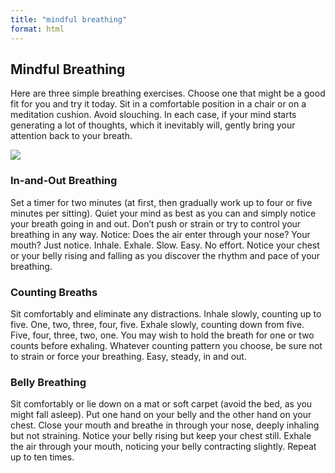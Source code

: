 ```yaml
---
title: "mindful breathing"
format: html
---
```


## Mindful Breathing

Here are three simple breathing exercises. Choose one that might be a good fit for you and try it today. Sit in a comfortable position in a chair or on a meditation cushion. Avoid slouching. In each case, if your mind starts generating a lot of thoughts, which it inevitably will, gently bring your attention back to your breath.<!--reference mindfulness_reading.qmd-->

![](https://github.com/jjcurtin/aud_support/blob/main/modules/images/mindful_breathing.png?raw=true)

### In-and-Out Breathing

Set a timer for two minutes (at first, then gradually work up to four or five minutes per sitting). Quiet your mind as best as you can and simply notice your breath going in and out. Don’t push or strain or try to control your breathing in any way. Notice: Does the air enter through your nose? Your mouth? Just notice. Inhale. Exhale. Slow. Easy. No effort. Notice your chest or your belly rising and falling as you discover the rhythm and pace of your breathing.

### Counting Breaths

Sit comfortably and eliminate any distractions. Inhale slowly, counting up to five. One, two, three, four, five. Exhale slowly, counting down from five. Five, four, three, two, one. You may wish to hold the breath for one or two counts before exhaling. Whatever counting pattern you choose, be sure not to strain or force your breathing. Easy, steady, in and out.

### Belly Breathing

Sit comfortably or lie down on a mat or soft carpet (avoid the bed, as you might fall asleep). Put one hand on your belly and the other hand on your chest. Close your mouth and breathe in through your nose, deeply inhaling but not straining. Notice your belly rising but keep your chest still. Exhale the air through your mouth, noticing your belly contracting slightly. Repeat up to ten times.
